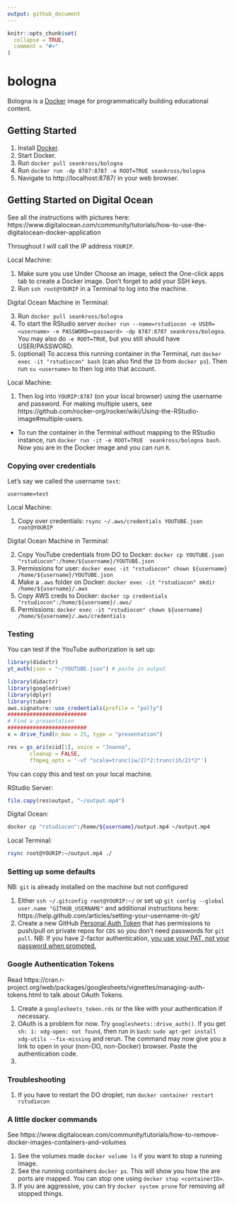 ```yaml
---
output: github_document
---
```


<!-- README.md is generated from README.Rmd. Please edit that file -->

```r
knitr::opts_chunk$set(
  collapse = TRUE,
  comment = "#>"
)
```
# bologna

Bologna is a [Docker](https://www.docker.com/) image for programmatically
building educational content.



## Getting Started

1. Install [Docker](https://docs.docker.com/install/).
2. Start Docker.
3. Run `docker pull seankross/bologna`
4. Run `docker run -dp 8787:8787 -e ROOT=TRUE seankross/bologna`
5. Navigate to http://localhost:8787/ in your web browser.


## Getting Started on Digital Ocean

See all the instructions with pictures here: https://www.digitalocean.com/community/tutorials/how-to-use-the-digitalocean-docker-application

Throughout I will call the IP address `YOURIP`.

Local Machine: 

1. Make sure you use Under Choose an image, select the One-click apps tab to create a Docker image.  Don't forget to add your SSH keys.
2. Run `ssh root@YOURIP` in a Terminal to log into the machine.


Digital Ocean Machine in Terminal:

3. Run `docker pull seankross/bologna`
5. To start the RStudio server `docker run --name=rstudiocon -e USER=<username> -e PASSWORD=<password> -dp 8787:8787 seankross/bologna`.  You may also do `-e ROOT=TRUE`, but you still should have USER/PASSWORD.  
5. (optional) To access this running container in the Terminal, run `docker exec -it "rstudiocon" bash` (can also find the `ID` from `docker ps`).  Then run `su <username>` to then log into that account.

Local Machine:

1.  Then log into `YOURIP:8787` (on your local browser) using the username and password. For making multiple users, see https://github.com/rocker-org/rocker/wiki/Using-the-RStudio-image#multiple-users.  

- To run the container in the Terminal without mapping to the RStudio instance, run `docker run -it -e ROOT=TRUE  seankross/bologna bash`.   Now you are in the Docker image and you can run `R`.

### Copying over credentials

Let's say we called the username `test`:
```
username=test
```

Local Machine:

1. Copy over credentials: `rsync ~/.aws/credentials YOUTUBE.json root@YOURIP`

Digital Ocean Machine in Terminal:


2. Copy YouTube credentials from DO to Docker: `docker cp YOUTUBE.json "rstudiocon":/home/${username}/YOUTUBE.json`
3. Permissions for user: `docker exec -it "rstudiocon" chown ${username} /home/${username}/YOUTUBE.json`
6. Make a `.aws` folder on Docker: 
`docker exec -it "rstudiocon" mkdir /home/${username}/.aws`
6. Copy AWS creds to Docker: `docker cp credentials "rstudiocon":/home/${username}/.aws/`
7. Permissions: `docker exec -it "rstudiocon" chown ${username} /home/${username}/.aws/credentials`
<!-- NB: `rstudio` user may be open to the whole internet if you don't use `USER` and `PASSWORD`. You can run `docker exec rstudiocon deluser rstudio` -->

### Testing

You can test if the YouTube authorization is set up:
```r
library(didactr)
yt_auth(json = "~/YOUTUBE.json") # paste in output
```

```r
library(didactr)
library(googledrive)
library(dplyr)
library(tuber)
aws.signature::use_credentials(profile = "polly")
#########################
# Find a presentation
#########################
x = drive_find(n_max = 25, type = "presentation")
```

```r
res = gs_ari(x$id[1], voice = "Joanna", 
       cleanup = FALSE,
       ffmpeg_opts = '-vf "scale=trunc(iw/2)*2:trunc(ih/2)*2"')
```

You can copy this and test on your local machine.

RStudio Server:
```r
file.copy(res$output, "~/output.mp4")
```

Digital Ocean:

```bash
docker cp "rstudiocon":/home/${username}/output.mp4 ~/output.mp4
```

Local Terminal:

```bash
rsync root@YOURIP:~/output.mp4 ./
```
### Setting up some defaults

NB: `git` is already installed on the machine but not configured

1.  Either `ssh ~/.gitconfig root@YOURIP:~/` or set up `git config --global user.name "GITHUB_USERNAME"` and additional instructions here: https://help.github.com/articles/setting-your-username-in-git/
2.  Create a new GitHub [Personal Auth Token](https://help.github.com/articles/creating-a-personal-access-token-for-the-command-line/) that has permissions to push/pull on private repos for `CDS` so you don't need passwords for `git pull`.
NB: If you have 2-factor authentication, [you use your PAT, not your password when prompted.](https://help.github.com/articles/creating-a-personal-access-token-for-the-command-line/#using-a-token-on-the-command-line)

### Google Authentication Tokens

Read https://cran.r-project.org/web/packages/googlesheets/vignettes/managing-auth-tokens.html to talk about OAuth Tokens.

1.  Create a `googlesheets_token.rds` or the like with your authentication if necessary.
2.  OAuth is a problem for now.  Try `googlesheets::drive_auth()`. If you get `sh: 1: xdg-open: not found`, then run in `bash`: `sudo apt-get install xdg-utils --fix-missing` and rerun.  The command may now give you a link to open in your (non-DO, non-Docker) browser.  Paste the authentication code.
3. 

### Troubleshooting

1.  If you have to restart the DO droplet, run `docker container restart rstudiocon`


### A little docker commands

See https://www.digitalocean.com/community/tutorials/how-to-remove-docker-images-containers-and-volumes

1. See the volumes made `docker volume ls` if you want to stop a running image.
2. See the running containers `docker ps`.  This will show you how the are ports are mapped.  You can stop one using `docker stop <containerID>`.
2. If you are aggressive, you can try `docker system prune` for removing all stopped things.

